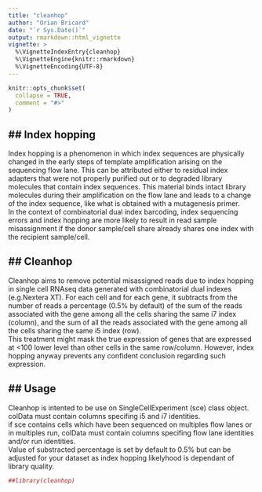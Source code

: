 ```yaml
---
title: "cleanhop"
author: "Orian Bricard"
date: "`r Sys.Date()`"
output: rmarkdown::html_vignette
vignette: >
  %\VignetteIndexEntry{cleanhop}
  %\VignetteEngine{knitr::rmarkdown}
  %\VignetteEncoding{UTF-8}
---
```


```r
knitr::opts_chunk$set(
  collapse = TRUE,
  comment = "#>"
)
```


## Index hopping
-------

Index hopping is a phenomenon in which index sequences are physically changed in
the early steps of template amplification arising on the sequencing flow lane.
This can be attributed either to residual index adapters that were not properly
purified out or to degraded library molecules that contain index sequences. This
material binds intact library molecules during their amplification on the flow
lane and leads to a change of the index sequence, like what is obtained with a
mutagenesis primer.  
In the context of combinatorial dual index barcoding, index sequencing errors and index
hopping are more likely to result in read sample misassignment if the donor
sample/cell share already shares one index with the recipient sample/cell.


## Cleanhop
------

Cleanhop aims to remove potential misassigned reads due to index hopping in
single cell RNAseq data generated with combinatorial dual indexes (e.g.Nextera
XT). For each cell and for each gene, it subtracts from the number of reads a
percentage (0.5% by default) of the sum of the reads associated with the gene
among all the cells sharing the same i7 index (column), and the sum of all the reads
associated with the gene among all the cells sharing the same i5 index (row).  
This treatment might mask the true expression of genes that are expressed at <100
lower level than other cells in the same row/column. However, index hopping
anyway prevents any confident conclusion regarding such expression.

## Usage
-----

Cleanhop is intented to be use on SingleCellExperiment (sce) class object.  
colData must contain columns specifing i5 and i7 identities.  
if sce contains cells which have been sequenced on multiples flow lanes or in multiples run, colData must contain columns specifing flow lane identities and/or run identities.  
Value of substracted percentage is set by default to 0.5% but can be adjusted for your dataset as index hopping likelyhood is dependant of library quality. 






```r
##library(cleanhop)

```

